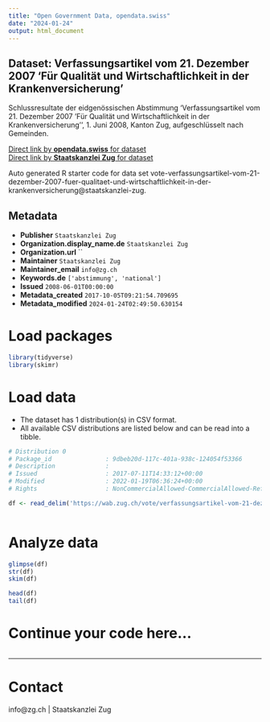 ```yaml
---
title: "Open Government Data, opendata.swiss"
date: "2024-01-24"
output: html_document
---
```


## Dataset: Verfassungsartikel vom 21. Dezember 2007 'Für Qualität und Wirtschaftlichkeit in der Krankenversicherung'

Schlussresultate der eidgenössischen Abstimmung 'Verfassungsartikel vom 21. Dezember 2007 'Für Qualität und Wirtschaftlichkeit in der Krankenversicherung'', 1. Juni 2008, Kanton Zug, aufgeschlüsselt nach Gemeinden.

[Direct link by **opendata.swiss** for dataset](https://opendata.swiss/de/dataset/verfassungsartikel-vom-21-dezember-2007-fur-qualitat-und-wirtschaftlichkeit-in-der-krankenversi)<br>
[Direct link by **Staatskanzlei Zug** for dataset](https://wab.zug.ch/vote/verfassungsartikel-vom-21-dezember-2007-fuer-qualitaet-und-wirtschaftlichkeit-in-der-krankenversicherung/data)

Auto generated R starter code for data set vote-verfassungsartikel-vom-21-dezember-2007-fuer-qualitaet-und-wirtschaftlichkeit-in-der-krankenversicherung@staatskanzlei-zug.

## Metadata

- **Publisher** `Staatskanzlei Zug`
- **Organization.display_name.de** `Staatskanzlei Zug`
- **Organization.url** ``
- **Maintainer** `Staatskanzlei Zug`
- **Maintainer_email** `info@zg.ch`
- **Keywords.de** `['abstimmung', 'national']`
- **Issued** `2008-06-01T00:00:00`
- **Metadata_created** `2017-10-05T09:21:54.709695`
- **Metadata_modified** `2024-01-24T02:49:50.630154`


# Load packages

```r

library(tidyverse)
library(skimr)

```

# Load data

-   The dataset has 1 distribution(s) in CSV format.
-   All available CSV distributions are listed below and can be read into a tibble.

```r

# Distribution 0
# Package_id               : 9dbeb20d-117c-401a-938c-124054f53366
# Description              : 
# Issued                   : 2017-07-11T14:33:12+00:00
# Modified                 : 2022-01-19T06:36:24+00:00
# Rights                   : NonCommercialAllowed-CommercialAllowed-ReferenceRequired

df <- read_delim('https://wab.zug.ch/vote/verfassungsartikel-vom-21-dezember-2007-fuer-qualitaet-und-wirtschaftlichkeit-in-der-krankenversicherung/data-csv')



```

# Analyze data

```r

glimpse(df)
str(df)
skim(df)

head(df)
tail(df)

```

# Continue your code here...

```r

```

------------------------------------------------------------------------

# Contact

info@zg.ch | Staatskanzlei Zug
